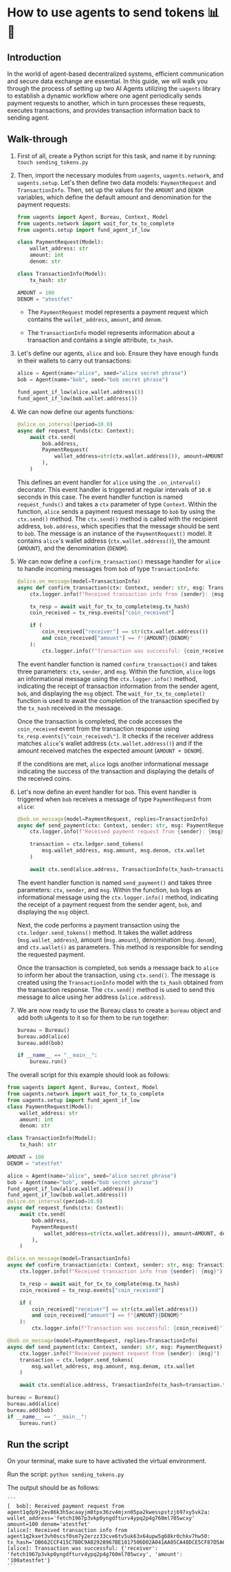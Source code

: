 # How to use agents to send tokens 📊💸

## Introduction

In the world of agent-based decentralized systems, efficient communication and secure data exchange are essential. In this guide, we will walk you through the process of setting up two AI Agents utilizing the `uagents` library to establish a dynamic workflow where one agent periodically sends payment requests to another, which in turn processes these requests, executes transactions, and provides transaction information back to sending agent.

## Walk-through

1. First of all, create a Python script for this task, and name it by running: `touch sending_tokens.py`
2. Then, import the necessary modules from `uagents`, `uagents.network`, and `uagents.setup`. Let's then define two data models: `PaymentRequest` and `TransactionInfo`. Then, set up the values for the `AMOUNT` and `DENOM` variables, which define the default amount and denomination for the payment requests:

   ```py copy
   from uagents import Agent, Bureau, Context, Model
   from uagents.network import wait_for_tx_to_complete
   from uagents.setup import fund_agent_if_low

   class PaymentRequest(Model):
       wallet_address: str
       amount: int
       denom: str

   class TransactionInfo(Model):
       tx_hash: str

   AMOUNT = 100
   DENOM = "atestfet"
   ```

   - The `PaymentRequest` model represents a payment request which contains the `wallet_address`, `amount`, and `denom`.

   - The `TransactionInfo` model represents information about a transaction and contains a single attribute, `tx_hash`.

3. Let's define our agents, `alice` and `bob`. Ensure they have enough funds in their wallets to carry out transactions:

   ```py copy
   alice = Agent(name="alice", seed="alice secret phrase")
   bob = Agent(name="bob", seed="bob secret phrase")

   fund_agent_if_low(alice.wallet.address())
   fund_agent_if_low(bob.wallet.address())
   ```

4. We can now define our agents functions:

   ```py copy
   @alice.on_interval(period=10.0)
   async def request_funds(ctx: Context):
       await ctx.send(
           bob.address,
           PaymentRequest(
               wallet_address=str(ctx.wallet.address()), amount=AMOUNT, denom=DENOM
           ),
       )
   ```

   This defines an event handler for `alice` using the `.on_interval()` decorator. This event handler is triggered at regular intervals of `10.0` seconds in this case. The event handler function is named `request_funds()` and takes a `ctx` parameter of type `Context`. Within the function, `alice` sends a payment request message to `bob` by using the `ctx.send()` method. The `ctx.send()` method is called with the recipient address, `bob.address`, which specifies that the message should be sent to `bob`. The message is an instance of the `PaymentRequest()` model. It contains `alice`'s wallet address (`ctx.wallet.address()`), the amount (`AMOUNT`), and the denomination (`DENOM`).

5. We can now define a `confirm_transaction()` message handler for `alice` to handle incoming messages from `bob` of type `TransactionInfo`:

   ```py copy
   @alice.on_message(model=TransactionInfo)
   async def confirm_transaction(ctx: Context, sender: str, msg: TransactionInfo):
       ctx.logger.info(f"Received transaction info from {sender}: {msg}")

       tx_resp = await wait_for_tx_to_complete(msg.tx_hash)
       coin_received = tx_resp.events["coin_received"]

       if (
           coin_received["receiver"] == str(ctx.wallet.address())
           and coin_received["amount"] == f"{AMOUNT}{DENOM}"
       ):
           ctx.logger.info(f"Transaction was successful: {coin_received}")
   ```

   The event handler function is named `confirm_transaction()` and takes three parameters: `ctx`, `sender`, and `msg`. Within the function, `alice` logs an informational message using the `ctx.logger.info()` method, indicating the receipt of transaction information from the sender agent, `bob`, and displaying the `msg` object. The `wait_for_tx_to_complete()` function is used to await the completion of the transaction specified by the `tx_hash` received in the message.

   Once the transaction is completed, the code accesses the `coin_received` event from the transaction response using `tx_resp.events[\"coin_received\"]`. It checks if the receiver address matches `alice`'s wallet address (`ctx.wallet.address()`) and if the amount received matches the expected amount (`AMOUNT + DENOM`).

   If the conditions are met, `alice` logs another informational message indicating the success of the transaction and displaying the details of the received coins.

6. Let's now define an event handler for `bob`. This event handler is triggered when `bob` receives a message of type `PaymentRequest` from `alice`:

   ```py copy
   @bob.on_message(model=PaymentRequest, replies=TransactionInfo)
   async def send_payment(ctx: Context, sender: str, msg: PaymentRequest):
       ctx.logger.info(f"Received payment request from {sender}: {msg}")

       transaction = ctx.ledger.send_tokens(
           msg.wallet_address, msg.amount, msg.denom, ctx.wallet
       )

       await ctx.send(alice.address, TransactionInfo(tx_hash=transaction.tx_hash))
   ```

   The event handler function is named `send_payment()` and takes three parameters: `ctx`, `sender`, and `msg`. Within the function, `bob` logs an informational message using the `ctx.logger.info()` method, indicating the receipt of a payment request from the sender agent, `bob`, and displaying the `msg` object.

   Next, the code performs a payment transaction using the `ctx.ledger.send_tokens()` method. It takes the wallet address (`msg.wallet_address`), amount (`msg.amount`), denomination (`msg.denom`), and `ctx.wallet()` as parameters. This method is responsible for sending the requested payment.

   Once the transaction is completed, `bob` sends a message back to `alice` to inform her about the transaction, using `ctx.send()`. The message is created using the `TransactionInfo` model with the `tx_hash` obtained from the transaction response. The `ctx.send()` method is used to send this message to alice using her address (`alice.address`).

7. We are now ready to use the Bureau class to create a `bureau` object and add both uAgents to it so for them to be run together:

   ```py copy
   bureau = Bureau()
   bureau.add(alice)
   bureau.add(bob)

   if __name__ == "__main__":
       bureau.run()
   ```

The overall script for this example should look as follows:

```py copy filename="sending_tokens.py"
from uagents import Agent, Bureau, Context, Model
from uagents.network import wait_for_tx_to_complete
from uagents.setup import fund_agent_if_low
class PaymentRequest(Model):
    wallet_address: str
    amount: int
    denom: str

class TransactionInfo(Model):
    tx_hash: str

AMOUNT = 100
DENOM = "atestfet"

alice = Agent(name="alice", seed="alice secret phrase")
bob = Agent(name="bob", seed="bob secret phrase")
fund_agent_if_low(alice.wallet.address())
fund_agent_if_low(bob.wallet.address())
@alice.on_interval(period=10.0)
async def request_funds(ctx: Context):
    await ctx.send(
        bob.address,
        PaymentRequest(
            wallet_address=str(ctx.wallet.address()), amount=AMOUNT, denom=DENOM
        ),
    )

@alice.on_message(model=TransactionInfo)
async def confirm_transaction(ctx: Context, sender: str, msg: TransactionInfo):
    ctx.logger.info(f"Received transaction info from {sender}: {msg}")

    tx_resp = await wait_for_tx_to_complete(msg.tx_hash)
    coin_received = tx_resp.events["coin_received"]

    if (
        coin_received["receiver"] == str(ctx.wallet.address())
        and coin_received["amount"] == f"{AMOUNT}{DENOM}"
    ):
        ctx.logger.info(f"Transaction was successful: {coin_received}")

@bob.on_message(model=PaymentRequest, replies=TransactionInfo)
async def send_payment(ctx: Context, sender: str, msg: PaymentRequest):
    ctx.logger.info(f"Received payment request from {sender}: {msg}")
    transaction = ctx.ledger.send_tokens(
        msg.wallet_address, msg.amount, msg.denom, ctx.wallet
    )

    await ctx.send(alice.address, TransactionInfo(tx_hash=transaction.tx_hash))

bureau = Bureau()
bureau.add(alice)
bureau.add(bob)
if __name__ == "__main__":
    bureau.run()
```

## Run the script

On your terminal, make sure to have activated the virtual environment.

Run the script: `python sending_tokens.py`

The output should be as follows:

    ```
    [  bob]: Received payment request from agent1qdp9j2ev86k3h5acaayjm8tpx36zv4mjxn05pa2kwesspstzj697xy5vk2a: wallet_address='fetch1967p3vkp0yngdfturv4ypq2p4g760ml705wcxy' amount=100 denom='atestfet'
    [alice]: Received transaction info from agent1q2kxet3vh0scsf0sm7y2erzz33cve6tv5uk63x64upw5g68kr0chkv7hw50: tx_hash='DB662CCF415C7B0C9A02928967BE1817506D02A041AA05CA48DCE5CF87D5A638'
    [alice]: Transaction was successful: {'receiver': 'fetch1967p3vkp0yngdfturv4ypq2p4g760ml705wcxy', 'amount': '100atestfet'}
    ```
